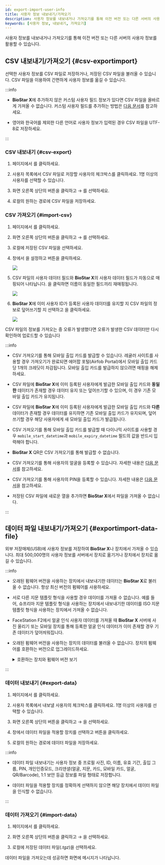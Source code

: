 ```yaml
---
id: export-import-user-info
title: 사용자 정보 내보내기/가져오기
description: 사용자 정보를 내보내거나 가져오기를 통해 이전 버전 또는 다른 서버의 사용자 정보를 활용할 수 있습니다.
keywords: [사용자 정보, 내보내기, 가져오기]
---
```


사용자 정보를 내보내거나 가져오기를 통해 이전 버전 또는 다른 서버의 사용자 정보를 활용할 수 있습니다.

## CSV 내보내기/가져오기 {#csv-exportimport}

선택한 사용자 정보를 CSV 파일로 저장하거나, 저장된 CSV 파일을 불러올 수 있습니다. CSV 파일을 이용하여 간편하게 사용자 정보를 옮길 수 있습니다.

:::info

* **BioStar X**에 추가하지 않은 커스텀 사용자 필드 정보가 있다면 CSV 파일을 올바르게 가져올 수 없습니다. 커스텀 사용자 필드를 추가하는 방법은 [다음 문서](settings-server-server#custom-field)를 참고하세요.

* 영어와 한국어를 제외한 다른 언어로 사용자 정보가 입력된 경우 CSV 파일을 UTF-8로 저장하세요.

:::

### CSV 내보내기 {#csv-export}

1. <Cmd sid='shell.header.launcher' /> 페이지에서 <Cmd sid='shell.header.user' />를 클릭하세요.

1. 사용자 목록에서 CSV 파일로 저장할 사용자의 체크박스를 클릭하세요. 1명 이상의 사용자를 선택할 수 있습니다.

1. 화면 오른쪽 상단의 <IcMoreW /> 버튼을 클릭하고 <Cmd sid='team.menu.export.title' /> → <Cmd sid='team.menu.export.csv' />를 선택하세요.

1. 로컬의 원하는 경로에 CSV 파일을 저장하세요.


### CSV 가져오기 {#import-csv}

1. <Cmd sid='shell.header.launcher' /> 페이지에서 <Cmd sid='shell.header.user' />를 클릭하세요.

1. 화면 오른쪽 상단의 <IcMoreW /> 버튼을 클릭하고 <Cmd sid='team.menu.import.title' /> → <Cmd sid='team.menu.import.csv' />를 선택하세요.

1. 로컬에 저장된 CSV 파일을 선택하세요.

1. <Cmd sid='team.menu.export.csv' /> <Cmd sid='team.menu.import.title' /> 창에서 <Cmd sid='user.list.csvImport.importStartRow' product='2' />을 설정하고 <Cmd sid='common.button.continue' /> 버튼을 클릭하세요.

    <Image src='/img/biostarx-user-import-01.png' />

1. CSV 파일의 사용자 데이터 필드와 **BioStar X**의 사용자 데이터 필드가 자동으로 매핑되어 나타납니다. <Cmd sid='user.list.csvImport.reMapping' product='2' />을 클릭하면 이름이 동일한 필드끼리 재매핑됩니다.

    <Image src='/img/biostarx-user-import-02.png' />

1. **BioStar X**에 이미 사용자 ID가 등록된 사용자 데이터를 유지할 지 CSV 파일의 정보로 덮어쓰기할 지 선택하고 <Cmd sid='common.button.continue' />을 클릭하세요.

    <Image src='/img/biostarx-user-import-03.png' />

CSV 파일의 정보를 가져오는 중 오류가 발생했다면 오류가 발생한 CSV 데이터만 다시 확인하여 업로드할 수 있습니다

:::info

* CSV 가져오기를 통해 모바일 출입 카드를 발급할 수 있습니다. 레귤러 사이트를 사용할 경우 가져오기가 완료되면 에어팝 포털(Airfob Portal)에서 모바일 출입 카드당 1개의 크레딧이 차감됩니다. 모바일 출입 카드를 발급하지 않으려면 매핑을 해제하세요.

* CSV 파일에 **BioStar X**에 이미 등록된 사용자에게 발급한 모바일 출입 카드와 **동일한** 데이터가 존재할 경우 데이터 유지 또는 덮어쓰기할 수 있으며, 이 경우 기존 모바일 출입 카드가 유지됩니다.

* CSV 파일에 **BioStar X**에 이미 등록된 사용자에게 발급한 모바일 출입 카드와 **다른** 데이터가 존재할 경우 데이터를 유지하면 기존 모바일 출입 카드가 유지되며, 덮어쓰기할 경우 해당 사용자에게 새 모바일 출입 카드가 발급됩니다.

* CSV 가져오기를 통해 모바일 출입 카드를 발급할 때 다이나믹 사이트를 사용할 경우 `mobile_start_datetime`과 `mobile_expiry_datetime` 필드의 값을 반드시 입력해야 합니다.

* **BioStar X** QR은 CSV 가져오기를 통해 발급할 수 없습니다.

* CSV 가져오기를 통해 사용자의 얼굴을 등록할 수 있습니다. 자세한 내용은 [다음 문서](enroll-credential-face#import-csv)를 참고하세요.

* CSV 가져오기를 통해 사용자의 PIN을 등록할 수 있습니다. 자세한 내용은 [다음 문서](enroll-credential-pin)을 참고하세요.

* 저장된 CSV 파일에 새로운 열을 추가하면 **BioStar X**에서 파일을 가져올 수 없습니다.

:::


## 데이터 파일 내보내기/가져오기 {#exportimport-data-file}

외부 저장매체(USB)에 사용자 정보를 저장하여 **BioStar X**나 장치에서 가져올 수 있습니다. 최대 500,000명의 사용자 정보를 서버에서 장치로 옮기거나 장치에서 장치로 옮길 수 있습니다.

:::info

* 오래된 펌웨어 버전을 사용하는 장치에서 내보내기한 데이터는 **BioStar X**로 불러올 수 없습니다. 항상 최신 버전의 펌웨어를 사용하세요.

* 서로 다른 지문 템플릿 형식을 사용할 경우 데이터를 가져올 수 없습니다. 예를 들어, 슈프리마 지문 템플릿 형식을 사용하는 장치에서 내보내기한 데이터를 ISO 지문 템플릿 형식을 사용하는 장치에서 가져올 수 없습니다.

* FaceStation F2에서 얼굴 인식 사용자 데이터를 가져올 때 **BioStar X** 서버에 사진 올리기 또는 모바일 장치를 통해 등록한 얼굴 인식 데이터가 이미 존재할 경우 기존 데이터가 덮어씌워집니다.

* 오래된 펌웨어 버전을 사용하는 장치의 데이터를 불러올 수 없습니다. 장치의 펌웨어를 호환하는 버전으로 업그레이드하세요. 

  <details>
  <summary>호환하는 장치와 펌웨어 버전 보기</summary>

  - BioStation 2 펌웨어 1.9.0 이상

  - BioStation A2 펌웨어 1.8.0 이상

  - FaceStation 2 펌웨어 1.4.0 이상

  - FaceStation F2 펌웨어 2.2.0 이상

  - X-Station 2 펌웨어 1.0.0 이상

  - BioStation 3 펌웨어 1.3.1 이상

  - BioStation 2a 펌웨어 1.0.0 이상

  </details>


:::

### 데이터 내보내기 {#export-data}

1. <Cmd sid='shell.header.launcher' /> 페이지에서 <Cmd sid='shell.header.user' />를 클릭하세요.

1. 사용자 목록에서 내보낼 사용자의 체크박스를 클릭하세요. 1명 이상의 사용자를 선택할 수 있습니다.

1. 화면 오른쪽 상단의 <IcMoreW /> 버튼을 클릭하고 <Cmd sid='team.menu.export.title' /> → <Cmd sid='team.menu.export.dataFile' />을 선택하세요.

1. <Cmd sid='team.menu.export.dataFile' /> 창에서 데이터 파일을 적용할 장치를 선택하고 <Cmd sid='common.button.confirm' /> 버튼을 클릭하세요.

1. 로컬의 원하는 경로에 데이터 파일을 저장하세요.

:::info

* 데이터 파일 내보내기는 사용자 정보 중 프로필 사진, ID, 이름, 유효 기간, 출입 그룹, PIN, 개인인증모드, 크리덴셜(얼굴, 지문, 카드, 모바일 카드, 얼굴, QR/Barcode), 1:1 보안 등급 정보를 파일 형태로 저장합니다.

* 데이터 파일을 적용할 장치를 정확하게 선택하지 않으면 해당 장치에서 데이터 파일을 인식할 수 없습니다.

:::

### 데이터 가져오기 {#import-data}

1. <Cmd sid='shell.header.launcher' /> 페이지에서 <Cmd sid='shell.header.user' />를 클릭하세요.

1. 화면 오른쪽 상단의 <IcMoreW /> 버튼을 클릭하고 <Cmd sid='team.menu.import.title' /> → <Cmd sid='team.menu.import.dataFile' />을 선택하세요.

1. 로컬에 저장된 데이터 파일(*.tgz*)을 선택하세요.

데이터 파일을 가져오는데 성공하면 화면에 메시지가 나타납니다.